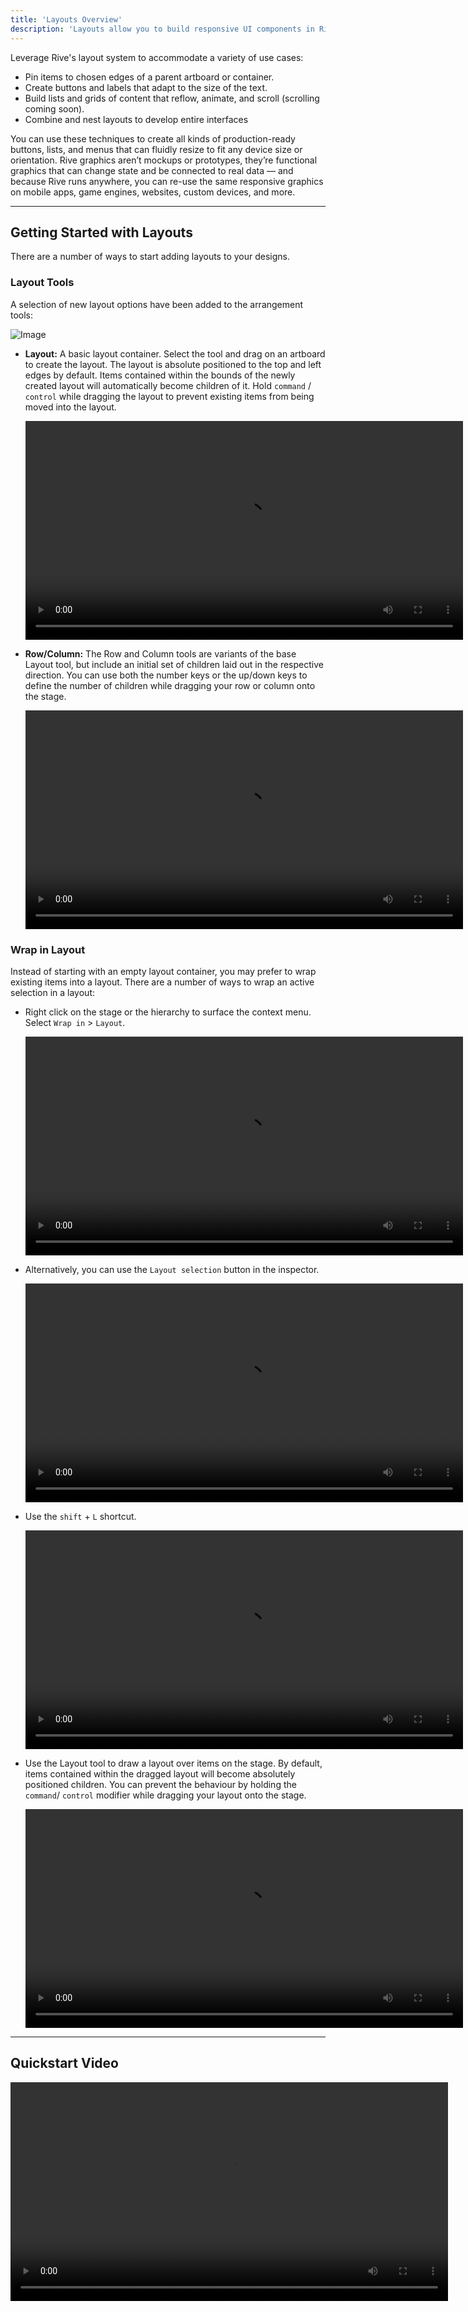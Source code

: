 ```yaml
---
title: 'Layouts Overview'
description: 'Layouts allow you to build responsive UI components in Rive. Make your designs fit, fill, or reflow content based on the space available.'
---
```


Leverage Rive's layout system to accommodate a variety of use cases:

- Pin items to chosen edges of a parent artboard or container.
- Create buttons and labels that adapt to the size of the text.
- Build lists and grids of content that reflow, animate, and scroll (scrolling coming soon).
- Combine and nest layouts to develop entire interfaces

You can use these techniques to create all kinds of production-ready buttons, lists, and menus that can fluidly resize to fit any device size or orientation. Rive graphics aren’t mockups or prototypes, they’re functional graphics that can change state and be connected to real data — and because Rive runs anywhere, you can re-use the same responsive graphics on mobile apps, game engines, websites, custom devices, and more.

---

## Getting Started with Layouts

There are a number of ways to start adding layouts to your designs.

### Layout Tools

A selection of new layout options have been added to the arrangement tools:

![Image](https://ucarecdn.com/53f42ad0-4045-41c4-bcfe-90a40ad0dc1d/)

- **Layout:** A basic layout container. Select the tool and drag on an artboard to create the layout. The layout is absolute positioned to the top and left edges by default. Items contained within the bounds of the newly created layout will automatically become children of it. Hold `command` / `control` while dragging the layout to prevent existing items from being moved into the layout.

  <video width="700" controls>
    <source src="https://ucarecdn.com/994d9855-4783-478f-a808-e5f8e57511af/" type="video/mp4"></source>
    Layout
  </video>

- **Row/Column:** The Row and Column tools are variants of the base Layout tool, but include an initial set of children laid out in the respective direction. You can use both the number keys or the up/down keys to define the number of children while dragging your row or column onto the stage.

  <video width="700" controls>
    <source src="https://ucarecdn.com/e6fb26b0-a322-4715-8764-f484b99fd70a/" type="video/mp4"></source>
    Row/Column
  </video>

### Wrap in Layout

Instead of starting with an empty layout container, you may prefer to wrap existing items into a layout. There are a number of ways to wrap an active selection in a layout:

- Right click on the stage or the hierarchy to surface the context menu. Select `Wrap in` &gt; `Layout`. 

  <video width="700" controls>
    <source src="https://ucarecdn.com/8dc09645-bb6b-4572-a519-5f655d39e114/" type="video/mp4"></source>
    Wrap in
  </video>


- Alternatively, you can use the `Layout selection` button in the inspector.

  <video width="700" controls>
    <source src="https://ucarecdn.com/cca29ef7-5762-40a7-bfb2-0b1ac9da5ee8/" type="video/mp4"></source>
    Layout selection
  </video>


- Use the `shift` + `L` shortcut.

  <video width="700" controls>
    <source src="https://ucarecdn.com/fc768d5a-33bf-4ce5-88fe-c40257263bc2/" type="video/mp4"></source>
    `shift` + `L` shortcut
  </video>


- Use the Layout tool to draw a layout over items on the stage. By default, items contained within the dragged layout will become absolutely positioned children. You can prevent the behaviour by holding the `command`/ `control` modifier while dragging your layout onto the stage.

  <video width="700" controls>
    <source src="https://ucarecdn.com/072cfb34-e8e1-4083-95a0-e9944a776817/" type="video/mp4"></source>
    Layout tool
  </video>

---

## Quickstart Video

  <video width="700" controls>
    <source src="https://ucarecdn.com/1e3d193c-16c8-4a0d-b1d5-48a7ced3b8b5/" type="video/mp4"></source>
    Quickstart Video
  </video>